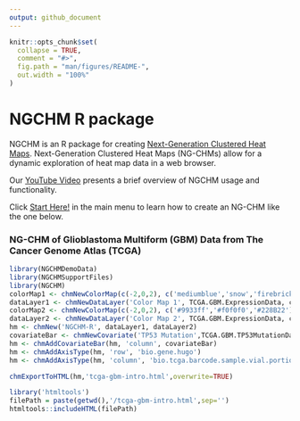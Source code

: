 ```yaml
---
output: github_document
---
```


<!-- README.md is generated from README.Rmd. Please edit that file -->

```r
knitr::opts_chunk$set(
  collapse = TRUE,
  comment = "#>",
  fig.path = "man/figures/README-",
  out.width = "100%"
)
```

# NGCHM R package

<!-- badges: start -->
<!-- badges: end -->

NGCHM is an R package for creating [Next-Generation Clustered Heat Maps](https://bioinformatics.mdanderson.org/public-software/ngchm/).
Next-Generation Clustered Heat Maps (NG-CHMs) allow for a dynamic exploration of heat map data in a web browser. 

Our [YouTube Video](https://www.youtube.com/watch?v=DuObpGNpDhw) presents a brief overview of NGCHM usage and functionality.

Click [Start Here!](articles/create-a-ng-chm.html) in the main menu to learn how to create an NG-CHM like the one below.


### NG-CHM of Glioblastoma Multiform (GBM) Data from The Cancer Genome Atlas (TCGA)

```r
library(NGCHMDemoData)
library(NGCHMSupportFiles)
library(NGCHM)
colorMap1 <- chmNewColorMap(c(-2,0,2), c('mediumblue','snow','firebrick'))
dataLayer1 <- chmNewDataLayer('Color Map 1', TCGA.GBM.ExpressionData, colorMap1)
colorMap2 <- chmNewColorMap(c(-2,0,2), c('#9933ff','#f0f0f0','#228B22'))
dataLayer2 <- chmNewDataLayer('Color Map 2', TCGA.GBM.ExpressionData, colorMap2)
hm <- chmNew('NGCHM-R', dataLayer1, dataLayer2)
covariateBar <- chmNewCovariate('TP53 Mutation',TCGA.GBM.TP53MutationData)
hm <- chmAddCovariateBar(hm, 'column', covariateBar)
hm <- chmAddAxisType(hm, 'row', 'bio.gene.hugo')
hm <- chmAddAxisType(hm, 'column', 'bio.tcga.barcode.sample.vial.portion.analyte.aliquot')
```

```r
chmExportToHTML(hm,'tcga-gbm-intro.html',overwrite=TRUE)
```

```r
library('htmltools')
filePath = paste(getwd(),'/tcga-gbm-intro.html',sep='')
htmltools::includeHTML(filePath)
```


